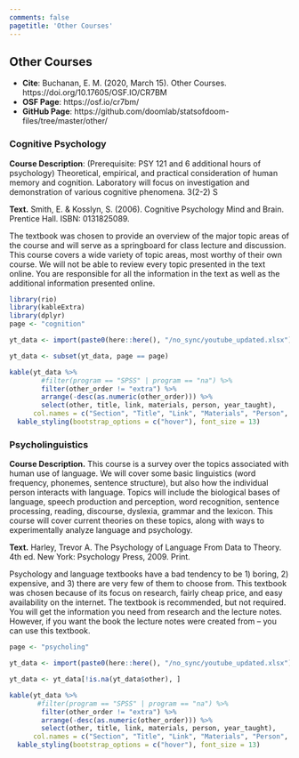 ```yaml
---
comments: false
pagetitle: 'Other Courses'
---
```


## Other Courses

- **Cite**: Buchanan, E. M. (2020, March 15). Other Courses. https://doi.org/10.17605/OSF.IO/CR7BM
- **OSF Page**: https://osf.io/cr7bm/
- **GitHub Page**: https://github.com/doomlab/statsofdoom-files/tree/master/other/

### Cognitive Psychology

**Course Description**: (Prerequisite: PSY 121 and 6 additional hours of psychology) Theoretical, empirical, and practical consideration of human memory and cognition. Laboratory will focus on investigation and demonstration of various cognitive phenomena. 3(2-2) S 

**Text.** Smith, E. & Kosslyn, S. (2006). Cognitive Psychology Mind and Brain. Prentice Hall. ISBN: 0131825089.

The textbook was chosen to provide an overview of the major topic areas of the course and will serve as a springboard for class lecture and discussion. This course covers a wide variety of topic areas, most worthy of their own course. We will not be able to review every topic presented in the text online. You are responsible for all the information in the text as well as the additional information presented online. 

```r
library(rio)
library(kableExtra)
library(dplyr)
page <- "cognition"

yt_data <- import(paste0(here::here(), "/no_sync/youtube_updated.xlsx"))

yt_data <- subset(yt_data, page == page)
```

```r
kable(yt_data %>% 
        #filter(program == "SPSS" | program == "na") %>% 
        filter(other_order != "extra") %>% 
        arrange(-desc(as.numeric(other_order))) %>%
        select(other, title, link, materials, person, year_taught),
      col.names = c("Section", "Title", "Link", "Materials", "Person", "Year Taught")) %>% 
  kable_styling(bootstrap_options = c("hover"), font_size = 13)
```

### Psycholinguistics 

**Course Description.** This course is a survey over the topics associated with human use of language.  We will cover some basic linguistics (word frequency, phonemes, sentence structure), but also how the individual person interacts with language.  Topics will include the biological bases of language, speech production and perception, word recognition, sentence processing, reading, discourse, dyslexia, grammar and the lexicon.  This course will cover current theories on these topics, along with ways to experimentally analyze language and psychology.  

**Text.** Harley, Trevor A. The Psychology of Language From Data to Theory. 4th ed. New York: Psychology Press, 2009.  Print.

Psychology and language textbooks have a bad tendency to be 1) boring, 2) expensive, and 3) there are very few of them to choose from.  This textbook was chosen because of its focus on research, fairly cheap price, and easy availability on the internet.  The textbook is recommended, but not required.  You will get the information you need from research and the lecture notes.  However, if you want the book the lecture notes were created from – you can use this textbook.  

```r
page <- "psycholing"

yt_data <- import(paste0(here::here(), "/no_sync/youtube_updated.xlsx"))

yt_data <- yt_data[!is.na(yt_data$other), ]
```

```r
kable(yt_data %>% 
       #filter(program == "SPSS" | program == "na") %>% 
        filter(other_order != "extra") %>% 
        arrange(-desc(as.numeric(other_order))) %>%
        select(other, title, link, materials, person, year_taught),
      col.names = c("Section", "Title", "Link", "Materials", "Person", "Year Taught")) %>% 
  kable_styling(bootstrap_options = c("hover"), font_size = 13)
```
